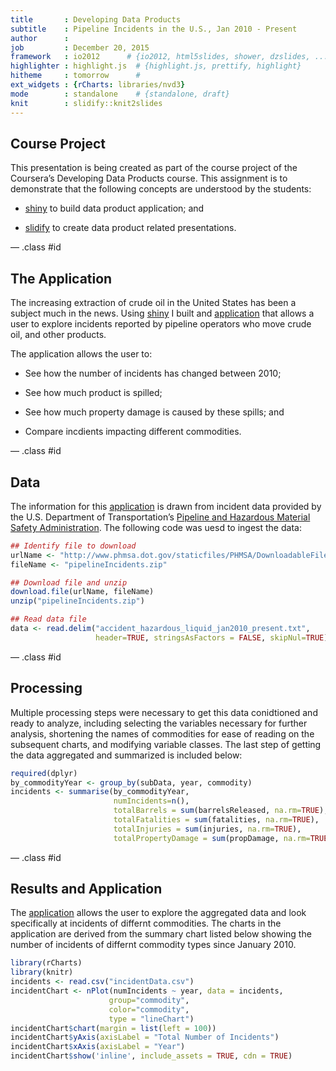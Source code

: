 ---
title       : Developing Data Products
subtitle    : Pipeline Incidents in the U.S., Jan 2010 - Present
author      : 
job         : December 20, 2015
framework   : io2012      # {io2012, html5slides, shower, dzslides, ...}
highlighter : highlight.js  # {highlight.js, prettify, highlight}
hitheme     : tomorrow      # 
ext_widgets : {rCharts: libraries/nvd3}
mode        : standalone    # {standalone, draft}
knit        : slidify::knit2slides
---

## Course Project

This presentation is being created as part of the course project of the Coursera's Developing Data Products course. This assignment is to demonstrate that the following concepts are understood by the students:

* [shiny](http://shiny.rstudio.com/) to build data product application; and

* [slidify](http://slidify.org/) to create data product related presentations.

--- .class #id

## The Application

The increasing extraction of crude oil in the United States has been a subject much in the news.  Using [shiny](http://shiny.rstudio.com/) I built and [application](https://data8021.shinyapps.io/pipelineApp) that allows a user to explore incidents reported by pipeline operators who move crude oil, and other products.

The application allows the user to:

* See how the number of incidents has changed between 2010;

* See how much product is spilled;

* See how much property damage is caused by these spills; and

* Compare incdients impacting different commodities.

--- .class #id 

## Data

The information for this [application](https://data8021.shinyapps.io/pipelineApp) is drawn from incident data provided by the U.S. Department of Transportation's [Pipeline and Hazardous Material Safety Administration](http://www.phmsa.dot.gov/). The following code was uesd to ingest the data:

```{r, eval=FALSE}
## Identify file to download
urlName <- "http://www.phmsa.dot.gov/staticfiles/PHMSA/DownloadableFiles/Files/Pipeline/data/accident_hazardous_liquid_jan2010_present.zip"
fileName <- "pipelineIncidents.zip"

## Download file and unzip
download.file(urlName, fileName)
unzip("pipelineIncidents.zip")

## Read data file
data <- read.delim("accident_hazardous_liquid_jan2010_present.txt",
                   header=TRUE, stringsAsFactors = FALSE, skipNul=TRUE)
```

--- .class #id 

## Processing

Multiple processing steps were necessary to get this data conidtioned and ready to analyze, including selecting the variables necessary for further analysis, shortening the names of commodities for ease of reading on the subsequent charts, and modifying variable classes. The last step of getting the data aggregated and summarized is included below:

```{r, eval=FALSE}
required(dplyr)
by_commodityYear <- group_by(subData, year, commodity)
incidents <- summarise(by_commodityYear,
                       numIncidents=n(),
                       totalBarrels = sum(barrelsReleased, na.rm=TRUE),
                       totalFatalities = sum(fatalities, na.rm=TRUE),
                       totalInjuries = sum(injuries, na.rm=TRUE),
                       totalPropertyDamage = sum(propDamage, na.rm=TRUE))
```

--- .class #id 

## Results and Application

The [application](https://data8021.shinyapps.io/pipelineApp) allows the user to explore the aggregated data and look specifically at incidents of differnt commodities.  The charts in the application are derived from the summary chart listed below showing the number of incidents of differnt commodity types since January 2010.

```{r nvd3plot2, results = 'asis', comment = NA, message = F, echo = F} 
library(rCharts)
library(knitr)
incidents <- read.csv("incidentData.csv")
incidentChart <- nPlot(numIncidents ~ year, data = incidents,
                      group="commodity", 
                      color="commodity", 
                      type = "lineChart")
incidentChart$chart(margin = list(left = 100))
incidentChart$yAxis(axisLabel = "Total Number of Incidents")
incidentChart$xAxis(axisLabel = "Year")
incidentChart$show('inline', include_assets = TRUE, cdn = TRUE)
```

